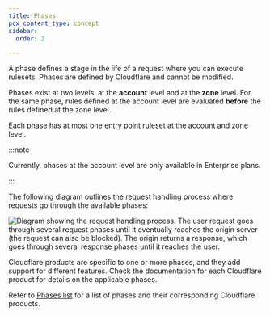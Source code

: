 ```yaml
---
title: Phases
pcx_content_type: concept
sidebar:
  order: 2

---
```


A phase defines a stage in the life of a request where you can execute rulesets. Phases are defined by Cloudflare and cannot be modified.

Phases exist at two levels: at the **account** level and at the **zone** level. For the same phase, rules defined at the account level are evaluated **before** the rules defined at the zone level.

Each phase has at most one [entry point ruleset](/ruleset-engine/about/rulesets/#entry-point-ruleset) at the account and zone level.

:::note


Currently, phases at the account level are only available in Enterprise plans.


:::

The following diagram outlines the request handling process where requests go through the available phases:

![Diagram showing the request handling process. The user request goes through several request phases until it eventually reaches the origin server (the request can also be blocked). The origin returns a response, which goes through several response phases until it reaches the user.](~/assets/images/ruleset-engine/rulesets-phases.png)

Cloudflare products are specific to one or more phases, and they add support for different features. Check the documentation for each Cloudflare product for details on the applicable phases.

Refer to [Phases list](/ruleset-engine/reference/phases-list/) for a list of phases and their corresponding Cloudflare products.
